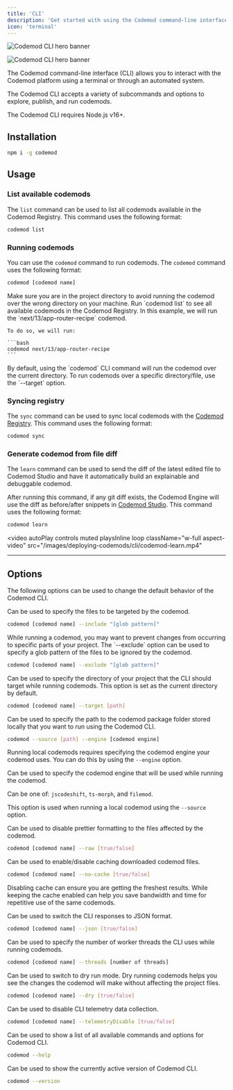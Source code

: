 ```yaml
---
title: 'CLI'
description: 'Get started with using the Codemod command-line interface.'
icon: 'terminal'
---
```


<img
	className="block dark:hidden"
	src="/images/deploying-codemods/cli/hero-light.svg"
	alt="Codemod CLI hero banner"
/>

<img
	className="hidden dark:block"
	src="/images/deploying-codemods/cli/hero-dark.svg"
	alt="Codemod CLI hero banner"
/>

The Codemod command-line interface (CLI) allows you to interact with the Codemod platform using a terminal or through an automated system.

The Codemod CLI accepts a variety of subcommands and options to explore, publish, and run codemods.

<Note>The Codemod CLI requires Node.js v16+.</Note>

## Installation

```bash
npm i -g codemod
```

## Usage

### List available codemods

The `list` command can be used to list all codemods available in the Codemod Registry. This command uses the following format:

```bash
codemod list
```

### Running codemods

You can use the `codemod` command to run codemods. The `codemod` command uses the following format:

```bash
codemod [codemod name]
```

<AccordionGroup>
<Accordion title="Example">
  <Steps>
  <Step title="Go to project directory">
    Make sure you are in the project directory to avoid running the codemod over the wrong directory on your machine.
  </Step>
  <Step title="List available codemods">
    Run `codemod list` to see all available codemods in the Codemod Registry.
  </Step>
  <Step title="Run codemod">
    In this example, we will run the `next/13/app-router-recipe` codemod.

    To do so, we will run:

    ```bash
    codemod next/13/app-router-recipe
    ```

  </Step>
</Steps>

</Accordion>
<Accordion title="Running codemods over a specific directory or file.">
  By default, using the `codemod` CLI command will run the codemod over the current directory. To run codemods over a specific directory/file, use the `--target` option.
</Accordion>
</AccordionGroup>

### Syncing registry

The `sync` command can be used to sync local codemods with the [Codemod Registry](/codemod-registry/introduction). This command uses the following format:

```bash
codemod sync
```

### Generate codemod from file diff

The `learn` command can be used to send the diff of the latest edited file to Codemod Studio and have it automatically build an explainable and debuggable codemod.

After running this command, if any git diff exists, the Codemod Engine will use the diff as before/after snippets in [Codemod Studio](/codemod-studio/quickstart). This command uses the following format:

```bash
codemod learn
```

<video
	autoPlay
	controls
	muted
	playsInline
	loop
	className="w-full aspect-video"
	src="/images/deploying-codemods/cli/codemod-learn.mp4"
></video>

---

## Options

The following options can be used to change the default behavior of the Codemod CLI.

<ResponseField name="--include" type="glob pattern" default="**/*.*{ts,tsx,js,jsx,mjs,cjs,mdx}">
  Can be used to specify the files to be targeted by the codemod.

```bash
codemod [codemod name] --include "[glob pattern]"
```

</ResponseField>

<ResponseField name="--exclude" type="glob pattern" default="**/node_modules/**/*.*">
  While running a codemod, you may want to prevent changes from occurring to specific parts of your project. The `--exclude` option can be used to specify a glob pattern of the files to be ignored by the codemod.

```bash
codemod [codemod name] --exclude "[glob pattern]"
```

</ResponseField>

<ResponseField name="--target" type="string">
  Can be used to specify the directory of your project that the CLI should target while running codemods. This option is set as the current directory by default.

```bash
codemod [codemod name] --target [path]
```

</ResponseField>

<ResponseField name="--source" type="string">
  Can be used to specify the path to the codemod package folder stored locally that you want to run using the Codemod CLI.

```bash
codemod --source [path] --engine [codemod engine]
```

  <Note> Running local codemods requires specifying the codemod engine your codemod uses. You can do this by using the `--engine` option.</Note>
</ResponseField>

<ResponseField name="--engine" type="string">
  Can be used to specify the codemod engine that will be used while running the codemod.
  
  Can be one of: `jscodeshift`, `ts-morph`, and `filemod`.

  <Note>This option is used when running a local codemod using the `--source` option.</Note>
</ResponseField>

<ResponseField name="--raw" type="boolean" default="false">
  Can be used to disable prettier formatting to the files affected by the codemod.

```bash
codemod [codemod name] --raw [true/false]
```

</ResponseField>

<ResponseField name="--no-cache" type="boolean" default="false">
  Can be used to enable/disable caching downloaded codemod files.

```bash
codemod [codemod name] --no-cache [true/false]
```

  <Tip>Disabling cache can ensure you are getting the freshest results. While keeping the cache enabled can help you save bandwidth and time for repetitive use of the same codemods.</Tip>
</ResponseField>

<ResponseField name="--json" type="boolean" default="false">
  Can be used to switch the CLI responses to JSON format.

```bash
codemod [codemod name] --json [true/false]
```

</ResponseField>

<ResponseField name="--threads" type="number" default="4">
  Can be used to specify the number of worker threads the CLI uses while running codemods.

```bash
codemod [codemod name] --threads [number of threads]
```

</ResponseField>

<ResponseField name="--dry" type="boolean" default="false">
  Can be used to switch to dry run mode. Dry running codemods helps you see the changes the codemod will make without affecting the project files.

```bash
codemod [codemod name] --dry [true/false]
```

</ResponseField>

<ResponseField name="--telemetryDisable" type="boolean" default="false">
  Can be used to disable CLI telemetry data collection.

```bash
codemod [codemod name] --telemetryDisable [true/false]
```

</ResponseField>

<ResponseField name="--help">
  Can be used to show a list of all available commands and options for Codemod CLI.

```bash
codemod --help
```

</ResponseField>

<ResponseField name="--version">
  Can be used to show the currently active version of Codemod CLI.

```bash
codemod --version
```

</ResponseField>
